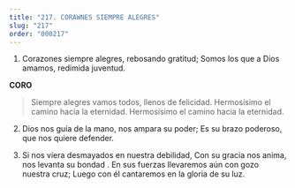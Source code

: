 ```yaml
---
title: "217. CORAWNES SIEMPRE ALEGRES"
slug: "217"
order: "000217"
---
```


1. Corazones siempre alegres, rebosando gratitud; Somos los que a Dios amamos, redimida juventud.

**CORO**

> Siempre alegres vamos todos, llenos de felicidad.
Hermosísimo el camino hacia la eternidad. Hermosísimo el camino hacia la eternidad.

2. Dios nos guía de la mano, nos ampara su poder; Es su brazo poderoso, que nos quiere defender.

3. Si nos viera desmayados en nuestra debilidad,
Con su gracia nos anima, nos levanta su bondad .
En sus fuerzas llevaremos aún con gozo nuestra cruz;
Luego con él cantaremos en la gloria de su luz.